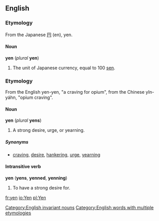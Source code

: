 ==English==
===Etymology===
From the Japanese [[円]] (en), yen.

====Noun====
'''yen''' (''plural'' '''yen''') [[Category:English invariant nouns]]

#The unit of Japanese currency, equal to 100 [[sen]].

===Etymology===
From the English yen-yen, "a craving for opium", from the Chinese yIn-yáhn, "opium craving".

====Noun====
'''yen''' (''plural'' '''yens''')

#A strong desire, urge, or yearning.

=====Synonyms=====
*[[craving]], [[desire]], [[hankering]], [[urge]], [[yearning]]

====Intransitive verb====
'''yen''' ('''yens''', '''yenned''', '''yenning''')

#To have a strong desire for.

[[Category:English words with multiple etymologies]]

[[fr:yen]]
[[io:Yen]]
[[pl:Yen]]